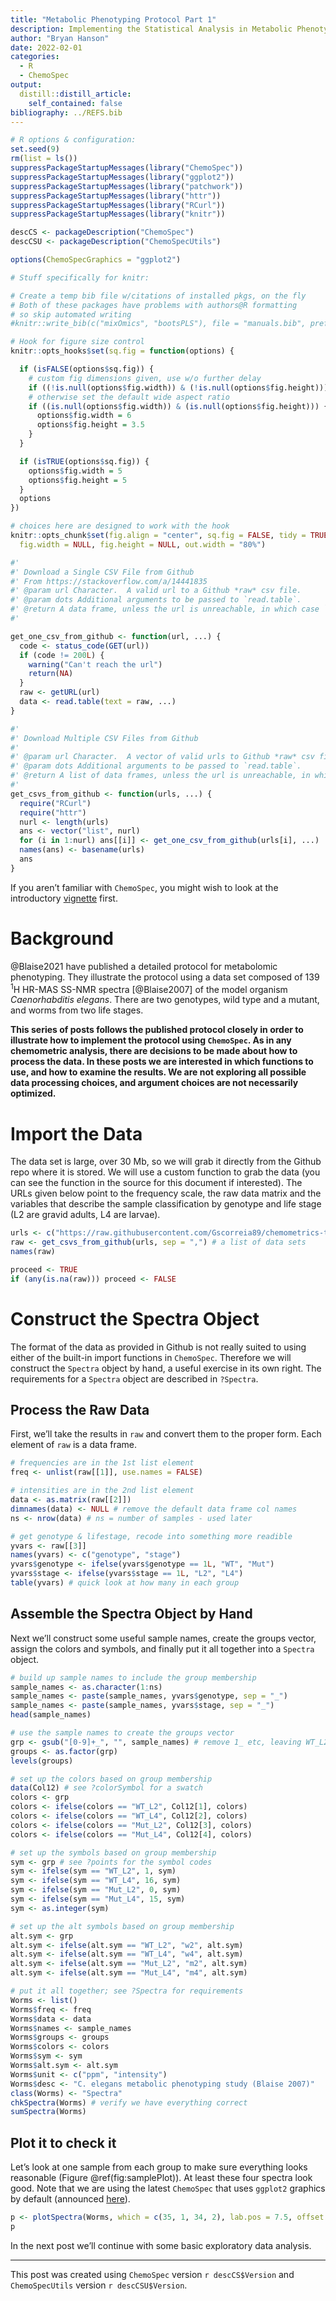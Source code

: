 ```yaml
---
title: "Metabolic Phenotyping Protocol Part 1"
description: Implementing the Statistical Analysis in Metabolic Phenotyping Protocol of Blaise *et al.*
author: "Bryan Hanson"
date: 2022-02-01
categories:
  - R
  - ChemoSpec
output:
  distill::distill_article:
    self_contained: false
bibliography: ../REFS.bib
---
```


```r

# R options & configuration:
set.seed(9)
rm(list = ls())
suppressPackageStartupMessages(library("ChemoSpec"))
suppressPackageStartupMessages(library("ggplot2"))
suppressPackageStartupMessages(library("patchwork"))
suppressPackageStartupMessages(library("httr"))
suppressPackageStartupMessages(library("RCurl"))
suppressPackageStartupMessages(library("knitr"))

descCS <- packageDescription("ChemoSpec")
descCSU <- packageDescription("ChemoSpecUtils")

options(ChemoSpecGraphics = "ggplot2")

# Stuff specifically for knitr:

# Create a temp bib file w/citations of installed pkgs, on the fly
# Both of these packages have problems with authors@R formatting
# so skip automated writing
#knitr::write_bib(c("mixOmics", "bootsPLS"), file = "manuals.bib", prefix = "R_")

# Hook for figure size control
knitr::opts_hooks$set(sq.fig = function(options) {

  if (isFALSE(options$sq.fig)) {
    # custom fig dimensions given, use w/o further delay
    if ((!is.null(options$fig.width)) & (!is.null(options$fig.height))) return(options)
    # otherwise set the default wide aspect ratio
    if ((is.null(options$fig.width)) & (is.null(options$fig.height))) {
      options$fig.width = 6
      options$fig.height = 3.5
    }
  }

  if (isTRUE(options$sq.fig)) {
    options$fig.width = 5
    options$fig.height = 5
  }
  options
})

# choices here are designed to work with the hook
knitr::opts_chunk$set(fig.align = "center", sq.fig = FALSE, tidy = TRUE,
  fig.width = NULL, fig.height = NULL, out.width = "80%")

```

```r
#'
#' Download a Single CSV File from Github
#' From https://stackoverflow.com/a/14441835
#' @param url Character.  A valid url to a Github *raw* csv file.
#' @param dots Additional arguments to be passed to `read.table`.
#' @return A data frame, unless the url is unreachable, in which case `NA`.
#'

get_one_csv_from_github <- function(url, ...) {
  code <- status_code(GET(url))
  if (code != 200L) {
    warning("Can't reach the url")
    return(NA)
  }
  raw <- getURL(url)
  data <- read.table(text = raw, ...)
}

#'
#' Download Multiple CSV Files from Github
#'
#' @param url Character.  A vector of valid urls to Github *raw* csv files.
#' @param dots Additional arguments to be passed to `read.table`.
#' @return A list of data frames, unless the url is unreachable, in which the element is `NULL`.
#'
get_csvs_from_github <- function(urls, ...) {
  require("RCurl")
  require("httr")
  nurl <- length(urls)
  ans <- vector("list", nurl)
  for (i in 1:nurl) ans[[i]] <- get_one_csv_from_github(urls[i], ...)
  names(ans) <- basename(urls)
  ans
}
```


If you aren't familiar with `ChemoSpec`, you might wish to look at the introductory [vignette](https://bryanhanson.github.io/ChemoSpec/articles/ChemoSpec.html) first.

# Background

@Blaise2021 have published a detailed protocol for metabolomic phenotyping.  They illustrate the protocol using a data set composed of 139 ^1^H HR-MAS SS-NMR spectra [@Blaise2007] of the model organism *Caenorhabditis elegans*.  There are two genotypes, wild type and a mutant, and worms from two life stages.

**This series of posts follows the published protocol closely in order to illustrate how to implement the protocol using `ChemoSpec`. As in any chemometric analysis, there are decisions to be made about how to process the data. In these posts we are interested in which functions to use, and how to examine the results.  We are not exploring all possible data processing choices, and argument choices are not necessarily optimized. **

# Import the Data

The data set is large, over 30 Mb, so we will grab it directly from the Github repo where it is stored.  We will use a custom function to grab the data (you can see the function in the source for this document if interested).  The URLs given below point to the frequency scale, the raw data matrix and the variables that describe the sample classification by genotype and life stage (L2 are gravid adults, L4 are larvae).

```r
urls <- c("https://raw.githubusercontent.com/Gscorreia89/chemometrics-tutorials/master/data/ppm.csv", "https://raw.githubusercontent.com/Gscorreia89/chemometrics-tutorials/master/data/X_spectra.csv", "https://raw.githubusercontent.com/Gscorreia89/chemometrics-tutorials/master/data/worm_yvars.csv")
raw <- get_csvs_from_github(urls, sep = ",") # a list of data sets
names(raw)
```

```r
proceed <- TRUE
if (any(is.na(raw))) proceed <- FALSE
```

# Construct the Spectra Object

The format of the data as provided in Github is not really suited to using either of the built-in import functions in `ChemoSpec`.  Therefore we will construct the `Spectra` object by hand, a useful exercise in its own right.  The requirements for a `Spectra` object are described in `?Spectra`.

## Process the Raw Data

First, we'll take the results in `raw` and convert them to the proper form.  Each element of `raw` is a data frame.

```r
# frequencies are in the 1st list element
freq <- unlist(raw[[1]], use.names = FALSE)

# intensities are in the 2nd list element
data <- as.matrix(raw[[2]])
dimnames(data) <- NULL # remove the default data frame col names
ns <- nrow(data) # ns = number of samples - used later

# get genotype & lifestage, recode into something more readible
yvars <- raw[[3]]
names(yvars) <- c("genotype", "stage")
yvars$genotype <- ifelse(yvars$genotype == 1L, "WT", "Mut")
yvars$stage <- ifelse(yvars$stage == 1L, "L2", "L4")
table(yvars) # quick look at how many in each group
```

## Assemble the Spectra Object by Hand

Next we'll construct some useful sample names, create the groups vector, assign the colors and symbols, and finally put it all together into a `Spectra` object.

```r
# build up sample names to include the group membership
sample_names <- as.character(1:ns)
sample_names <- paste(sample_names, yvars$genotype, sep = "_")
sample_names <- paste(sample_names, yvars$stage, sep = "_")
head(sample_names)

# use the sample names to create the groups vector
grp <- gsub("[0-9]+_", "", sample_names) # remove 1_ etc, leaving WT_L2 etc
groups <- as.factor(grp)
levels(groups)

# set up the colors based on group membership
data(Col12) # see ?colorSymbol for a swatch
colors <- grp
colors <- ifelse(colors == "WT_L2", Col12[1], colors)
colors <- ifelse(colors == "WT_L4", Col12[2], colors)
colors <- ifelse(colors == "Mut_L2", Col12[3], colors)
colors <- ifelse(colors == "Mut_L4", Col12[4], colors)

# set up the symbols based on group membership
sym <- grp # see ?points for the symbol codes
sym <- ifelse(sym == "WT_L2", 1, sym)
sym <- ifelse(sym == "WT_L4", 16, sym)
sym <- ifelse(sym == "Mut_L2", 0, sym)
sym <- ifelse(sym == "Mut_L4", 15, sym)
sym <- as.integer(sym)

# set up the alt symbols based on group membership
alt.sym <- grp
alt.sym <- ifelse(alt.sym == "WT_L2", "w2", alt.sym)
alt.sym <- ifelse(alt.sym == "WT_L4", "w4", alt.sym)
alt.sym <- ifelse(alt.sym == "Mut_L2", "m2", alt.sym)
alt.sym <- ifelse(alt.sym == "Mut_L4", "m4", alt.sym)

# put it all together; see ?Spectra for requirements
Worms <- list()
Worms$freq <- freq
Worms$data <- data
Worms$names <- sample_names
Worms$groups <- groups
Worms$colors <- colors
Worms$sym <- sym
Worms$alt.sym <- alt.sym
Worms$unit <- c("ppm", "intensity")
Worms$desc <- "C. elegans metabolic phenotyping study (Blaise 2007)"
class(Worms) <- "Spectra"
chkSpectra(Worms) # verify we have everything correct
sumSpectra(Worms)
```

## Plot it to check it

Let's look at one sample from each group to make sure everything looks reasonable (Figure \@ref(fig:samplePlot)).  At least these four spectra look good. Note that we are using the latest `ChemoSpec` that uses `ggplot2` graphics by default (announced [here](https://chemospec.org/posts/2021-10-13-GSOC-CS-Graphics/)).

```r
p <- plotSpectra(Worms, which = c(35, 1, 34, 2), lab.pos = 7.5, offset = 0.008, amplify = 35, yrange = c(-0.05, 1.1))
p
```

In the next post we'll continue with some basic exploratory data analysis.

---

This post was created using `ChemoSpec` version `r descCS$Version` and `ChemoSpecUtils` version `r descCSU$Version`.
